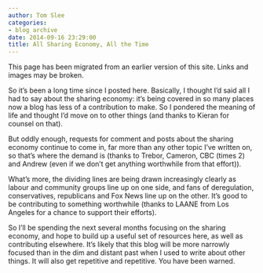 ```yaml
---
author: Tom Slee
categories:
- blog archive
date: 2014-09-16 23:29:00
title: All Sharing Economy, All the Time
---
```


::: {.callout-note}

This page has been migrated from an earlier version of this site. 
Links and images may be broken.

:::



				




So it's been a long time since I posted here. Basically, I thought I'd said all I had to say about the sharing economy: it's being covered in so many places now a blog has less of a contribution to make. So I pondered the meaning of life and thought I'd move on to other things (and thanks to Kieran for counsel on that).







But oddly enough, requests for comment and posts about the sharing economy continue to come in, far more than any other topic I've written on, so that's where the demand is (thanks to Trebor, Cameron, CBC (times 2) and Andrew (even if we don't get anything worthwhile from that effort)).

What's more, the dividing lines are being drawn increasingly clearly as labour and community groups line up on one side, and fans of deregulation, conservatives, republicans and Fox News line up on the other. It's good to be contributing to something worthwhile (thanks to LAANE from Los Angeles for a chance to support their efforts).

So I'll be spending the next several months focusing on the sharing economy, and hope to build up a useful set of resources here, as well as contributing elsewhere. It's likely that this blog will be more narrowly focused than in the dim and distant past when I used to write about other things. It will also get repetitive and repetitive. You have been warned.






		
